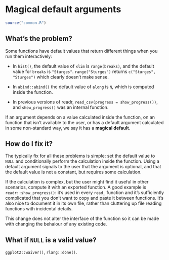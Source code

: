 # Magical default arguments {#args-magical-defaults}

```r
source("common.R")
```

## What's the problem?

Some functions have default values that return different things when you run them interactively:

* In `hist()`, the default value of `xlim` is `range(breaks)`, and the default
  value for `breaks` is `"Sturges"`. `range("Sturges")` returns 
  `c("Sturges", "Sturges")` which clearly doesn't make sense.
  
* In `abind::abind()` the default value of `along` is `N`, which is computed
  inside the function.
  
* In previous versions of readr, `read_csv(progress = show_progress())`, 
  and `show_progress()` was an internal function.

If an argument depends on a value calculated inside the function, on an function that isn't available to the user, or has a default argument calculated in some non-standard way, we say it has a __magical default__.

## How do I fix it?

The typically fix for all these problems is simple: set the default value to `NULL` and conditionally perform the calculation inside the function. Using a default argument signals to the user that the argument is optional, and that the default value is not a constant, but requires some calculation.

If the calculation is complex, but the user might find it useful in other scenarios, compute it with an exported function. A good example is `readr::show_progress()`: it's used in every `read_` function and it's sufficiently complicated that you don't want to copy and paste it between functions. It's also nice to document it in its own file, rather than cluttering up file reading functions with incidental details.

This change does not alter the interface of the function so it can be made with changing the behaiour of any existing code.

## What if `NULL` is a valid value?

`ggplot2::waiver()`, `rlang::done()`.
